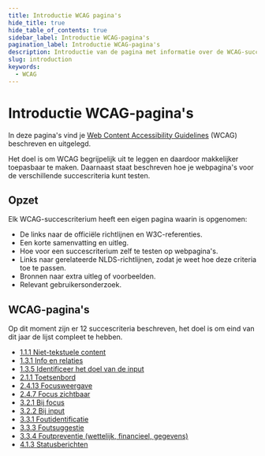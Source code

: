 ```yaml
---
title: Introductie WCAG pagina's
hide_title: true
hide_table_of_contents: true
sidebar_label: Introductie WCAG-pagina's
pagination_label: Introductie WCAG-pagina's
description: Introductie van de pagina met informatie over de WCAG-succescriteria.
slug: introduction
keywords:
  - WCAG
---
```



# Introductie WCAG-pagina's

In deze pagina's vind je [<span lang="en">Web Content Accessibility Guidelines</span>](https://www.w3.org/Translations/WCAG21-nl/) (WCAG) beschreven en uitgelegd.

Het doel is om WCAG begrijpelijk uit te leggen en daardoor makkelijker toepasbaar te maken. Daarnaast staat beschreven hoe je webpagina's voor de verschillende succescriteria kunt testen.

## Opzet

Elk WCAG-succescriterium heeft een eigen pagina waarin is opgenomen:

- De links naar de officiële richtlijnen en W3C-referenties.
- Een korte samenvatting en uitleg.
- Hoe voor een succescriterium zelf te testen op webpagina's.
- Links naar gerelateerde NLDS-richtlijnen, zodat je weet hoe deze criteria toe te passen.
- Bronnen naar extra uitleg of voorbeelden.
- Relevant gebruikersonderzoek.

## WCAG-pagina's

Op dit moment zijn er 12 succescriteria beschreven, het doel is om eind van dit jaar de lijst compleet te hebben.

- [1.1.1 Niet-tekstuele content](/wcag/1.1.1.mdx)
- [1.3.1 Info en relaties](/wcag/1.3.1.mdx)
- [1.3.5 Identificeer het doel van de input](/wcag/1.3.5.mdx)
- [2.1.1 Toetsenbord](/wcag/2.1.1.mdx)
- [2.4.13 Focusweergave](/wcag/2.4.13.mdx)
- [2.4.7 Focus zichtbaar](/wcag/2.4.7.mdx)
- [3.2.1 Bij focus](/wcag/3.2.1.mdx)
- [3.2.2 Bij input](/wcag/3.2.2.mdx)
- [3.3.1 Foutidentificatie](/wcag/3.3.1.mdx)
- [3.3.3 Foutsuggestie](/wcag/3.3.3.mdx)
- [3.3.4 Foutpreventie (wettelijk, financieel, gegevens)](/wcag/3.3.4.mdx)
- [4.1.3 Statusberichten](/wcag/4.1.3.mdx)

<FormFooterInfo />
